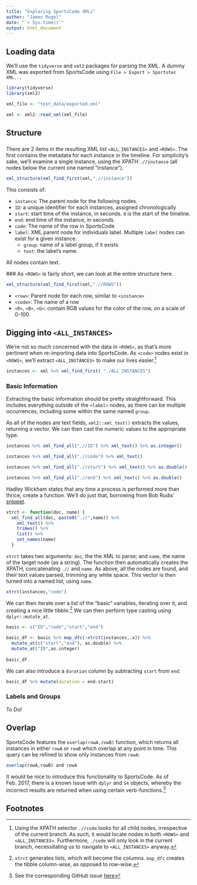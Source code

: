 ```yaml
---
title: "Exploring SportsCode XMLs"
author: "James Rogol"
date: "`r Sys.time()`"
output: html_document
---
```


## Loading data
We'll use the `tidyverse` and `xml2` packages for parsing the XML. A dummy XML was exported from SportsCode using `File > Export > Sportstec XML...`

```r
library(tidyverse)
library(xml2)

xml_file <- "test_data/exported.xml"

xml <- xml2::read_xml(xml_file)
```

## Structure
### <ALL_INSTANCES>
There are 2 items in the resulting XML list `<ALL_INSTANCES>` and `<ROWS>`. The first contains the metadata for each instance in the timeline. For simplicity's sake, we'll examine a single instance, using the XPATH `.//instance` (all nodes below the current one named "instance").
```r
xml_structure(xml_find_first(xml,".//instance"))
```
This consists of:

  * `instance`: The parent node for the following nodes.
  * `ID`: a unique identifier for each instances, assigned chronologically
  * `start`: start time of the instance, in seconds. `0` is the start of the timeline.
  * `end`: end time of the instance, in seconds.
  * `code`: The name of the row in SportsCode
  * `label`: XML parent node for individuals label. Multiple `label` nodes can exist for a given instance.
    * `group`: name of a label group, if it exists
    * `text`: the label's name.

All nodes contain text.

###<ROWS>
As `<ROWS>` is fairly short, we can look at the entire structure here.

```r
xml_structure(xml_find_first(xml,".//ROWS"))
```

  * `<row>`: Parent node for each row, similar to `<instance>`
  * `<code>`: The name of a row
  * `<R>`, `<B>`, `<G>`: contain RGB values for the color of the row, on a scale of 0-100.

## Digging into `<ALL_INSTANCES>`
We're not so much concerned with the data in `<ROWS>`, as that's more pertinent when re-importing data into SportsCode. As `<code>` nodes exist in `<ROWS>`, we'll extract `<ALL_INSTANCES>` to make our lives easier.[^1]
```r
instances <- xml %>% xml_find_first( "./ALL_INSTANCES")
```

### Basic Information
Extracting the basic information should be pretty straightforward. This includes everything outside of the `<label>` nodes, as there can be multiple occurrences, including some within the same named `group`.

As all of the nodes are text fields, `xml2::xml_text()` extracts the values, returning a vector. We can then cast the numeric values to the appropriate type.
```r
instances %>% xml_find_all(".//ID") %>% xml_text() %>% as.integer()
```
```r
instances %>% xml_find_all(".//code") %>% xml_text()
```
```r
instances %>% xml_find_all(".//start") %>% xml_text() %>% as.double()
```
```r
instances %>% xml_find_all(".//end") %>% xml_text() %>% as.double()
```

Hadley Wickham states that any time a process is performed more than thrice, create a function. We'll do just that, borrowing from Bob Rudis' [snippet](https://rpubs.com/hrbrmstr/xml2power).

```r
xtrct <- function(doc, name) {
  xml_find_all(doc, paste0(".//",name)) %>%
    xml_text() %>%
    trimws() %>% 
    list() %>% 
    set_names(name)
  }
```
`xtrct` takes two arguments: `doc`, the the XML to parse; and `name`, the name of the target node (as a string). The function then automatically creates the XPATH, concatenating `.//` and `name`. As above, all the nodes are found, and their text values parsed, trimming any white space. This vector is then turned into a named list, using `name`.

```r
xtrct(instances,"code")
```

We can then iterate over a list of the "basic" variables, iterating over it, and creating a nice little tibble.[^2] We can then perform type casting using `dplyr::mutate_at`.
```r
basic <- c("ID","code","start","end")

basic_df <- basic %>% map_dfc(~xtrct(instances,.x)) %>%
  mutate_at(c("start","end"), as.double) %>% 
  mutate_at("ID",as.integer)
  
basic_df
```

We can also introduce a `duration` column by subtracting `start` from `end`:
```r
basic_df %>% mutate(duration = end-start)
```

### Labels and Groups

To Do!

## Overlap

SportsCode features the `overlap(rowA,rowB)` function, which returns all instances in either `rowA` or `rowB` which overlap at any point in time. This query can be refined to show only instances from `rowA`:
```r
overlap(rowA,rowB) and rowA
```

It would be nice to introduce this functionality to SportsCode. As of Feb. 2017, there is a known issue with `dplyr` and `S4` objects, whereby the incorrect results are returned when using certain verb-functions.[^3]



## Footnotes
[^1]: Using the XPATH selector `.//code` looks for all child nodes, irrespective of the current branch. As such, it would locate nodes in both `<ROWS>` and `<ALL_INSTANCES>`. Furthermore, `./code` will only look in the current branch, necessitating us to navigate to `<ALL_INSTANCES>` anyway.
[^2]: `xtrct` generates lists, which will become the columns. `map_dfc` creates the tibble column-wise, as opposed to row-wise.
[^3]: See the corresponding GitHub issue [here](https://github.com/tidyverse/dplyr/issues/2432)
